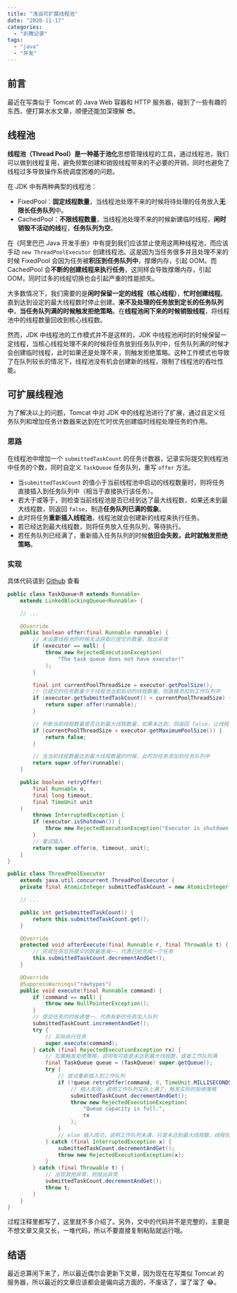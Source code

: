 ```yaml
---
title: "浅谈可扩展线程池"
date: "2020-11-17"
categories:
  - "折腾记录"
tags:
  - "java"
  - "并发"
---
```


## 前言

最近在写类似于 Tomcat 的 Java Web 容器和 HTTP 服务器，碰到了一些有趣的东西，便打算水水文章，顺便还能加深理解 😎。

## 线程池

**线程池（Thread Pool）**是一种基于**池化**思想管理线程的工具，通过线程池，我们可以做到线程复用，避免频繁创建和销毁线程带来的不必要的开销，同时也避免了线程过多导致操作系统调度困难的问题。

在 JDK 中有两种典型的线程池：

- FixedPool：**固定线程数量**，当线程池处理不来的时候将待处理的任务放入**无限长任务队列**中。
- CachedPool：**不限线程数量**，当线程池处理不来的时候新建临时线程，**闲时销毁不活动的线**程，**任务队列为空**。

在《阿里巴巴 Java 开发手册》中有提到我们应该禁止使用这两种线程池，而应该手动 `new ThreadPoolExecutor` 创建线程池。这是因为当任务很多并且处理不来的时候 FixedPool 会因为任务被**积压到任务队列中**，撑爆内存，引起 OOM。而 CachedPool 会**不断的创建线程来执行任务**，这同样会导致撑爆内存，引起 OOM，同时过多的线程切换也会引起严重的性能损失。

大多数情况下，我们需要的是**闲时保留一定的线程（核心线程）**，**忙时创建线程**。直到达到设定的最大线程数时停止创建。**来不及处理的任务放到定长的任务队列中**，**当任务队列满的时候触发拒绝策略**。在**线程池闲下来的时候销毁线程**，将线程池中的线程数量回收到核心线程数。

然而，JDK 中线程池的工作模式并不是这样的，JDK 中线程池闲时的时候保留一定线程，当核心线程处理不来的时候将任务放到任务队列中，任务队列满的时候才会创建临时线程，此时如果还是处理不来，则触发拒绝策略。这种工作模式也导致了在队列较长的情况下，线程池没有机会创建新的线程，限制了线程池的吞吐性能。

## 可扩展线程池

为了解决以上的问题，Tomcat 中对 JDK 中的线程池进行了扩展，通过自定义任务队列和增加任务计数器来达到在忙时优先创建临时线程处理任务的作用。

### 思路

在线程池中增加一个 `submittedTaskCount` 的任务计数器，记录实际提交到线程池中任务的个数，同时自定义 `TaskQueue` 任务队列，重写 `offer` 方法。

- 当`submittedTaskCount` 的值小于当前线程池中启动的线程数量时，则将任务直接插入到任务队列中（相当于直接执行该任务）。
- 若大于或等于，则检查当前线程池是否已经到达了最大线程数，如果还未到最大线程数，则返回 `false`，制造**任务队列已满的假象**。
- 此时将任务**重新插入线程池**，线程池就会创建新的线程来执行任务。
- 若已经达到最大线程数，则将任务放入任务队列，等待执行。
- 若任务队列已经满了，重新插入任务队列的时候**依旧会失败，此时就触发拒绝策略**。

### 实现

具体代码请到 [Github](https://github.com/syfxlin/code/tree/master/100-days-of-code/java/src/main/java/me/ixk/days/day1) 查看

```java
public class TaskQueue<R extends Runnable>
    extends LinkedBlockingQueue<Runnable> {

    // ...

    @Override
    public boolean offer(final Runnable runnable) {
        // 未设置线程池的时候无法获取已提交的数量，抛出异常
        if (executor == null) {
            throw new RejectedExecutionException(
                "The task queue does not have executor!"
            );
        }

        final int currentPoolThreadSize = executor.getPoolSize();
        // 已提交的任务数量少于线程池当前启动的线程数量，则直接添加到工作队列中
        if (executor.getSubmittedTaskCount() < currentPoolThreadSize) {
            return super.offer(runnable);
        }

        // 判断当前线程数量是否达到最大线程数量，如果未达到，则返回 false，让线程池优先新建线程
        if (currentPoolThreadSize < executor.getMaximumPoolSize()) {
            return false;
        }

        // 当当前线程数量达到最大线程数量的时候，此时将任务添加到任务队列中
        return super.offer(runnable);
    }

    public boolean retryOffer(
        final Runnable o,
        final long timeout,
        final TimeUnit unit
    )
        throws InterruptedException {
        if (executor.isShutdown()) {
            throw new RejectedExecutionException("Executor is shutdown!");
        }
        // 重试插入
        return super.offer(o, timeout, unit);
    }
}
```

```java
public class ThreadPoolExecutor
    extends java.util.concurrent.ThreadPoolExecutor {
    private final AtomicInteger submittedTaskCount = new AtomicInteger(0);

    // ...

    public int getSubmittedTaskCount() {
        return this.submittedTaskCount.get();
    }

    @Override
    protected void afterExecute(final Runnable r, final Throwable t) {
        // 完成任务后将提交的数量递减一，代表已经完成一个任务
        this.submittedTaskCount.decrementAndGet();
    }

    @Override
    @SuppressWarnings("rawtypes")
    public void execute(final Runnable command) {
        if (command == null) {
            throw new NullPointerException();
        }
        // 提交任务的时候递增一，代表有新的任务加入队列
        submittedTaskCount.incrementAndGet();
        try {
            // 实际执行任务
            super.execute(command);
        } catch (final RejectedExecutionException rx) {
            // 如果触发拒绝策略，说明有可能是未达到最大线程数，或者工作队列满
            final TaskQueue queue = (TaskQueue) super.getQueue();
            try {
                // 尝试重新插入到工作队列
                if (!queue.retryOffer(command, 0, TimeUnit.MILLISECONDS)) {
                    // 插入失败，说明工作队列实际上满了，触发实际的拒绝策略
                    submittedTaskCount.decrementAndGet();
                    throw new RejectedExecutionException(
                        "Queue capacity is full.",
                        rx
                    );
                }
                // else 插入成功，说明工作队列未满，只是未达到最大线程数，线程创建达到要求的时候就会执行
            } catch (final InterruptedException x) {
                submittedTaskCount.decrementAndGet();
                throw new RejectedExecutionException(x);
            }
        } catch (final Throwable t) {
            // 出现其他异常，则抛出异常
            submittedTaskCount.decrementAndGet();
            throw t;
        }
    }
}
```

过程注释里都写了，这里就不多介绍了。另外，文中的代码并不是完整的，主要是不想文章又臭又长，一堆代码，所以不要直接复制粘贴就运行哦。

## 结语

最近总算闲下来了，所以最近偶尔会更新下文章，因为现在在写类似 Tomcat 的服务器，所以最近的文章应该都会是偏向这方面的，不废话了，溜了溜了 😂。
